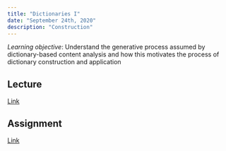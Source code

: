 ```yaml
---
title: "Dictionaries I"
date: "September 24th, 2020"
description: "Construction"
---
```


*Learning objective*: Understand the generative process assumed by dictionary-based content analysis and how this motivates the process of dictionary construction and application

## Lecture

[Link](https://moodle.hertie-school.org/course/index.php?categoryid=266)

## Assignment

[Link](https://rstudio.cloud/)
